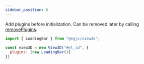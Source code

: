 ```yaml
---
sidebar_position: 6
---
```



<OptionDescriptor type="array" defaultVal="[]" />

Add plugins before initialization.
Can be removed later by calling [removePlugins](/docs/api/View3D#removePlugins).

```js
import { LoadingBar } from "@egjs/view3d";

const view3D = new View3D("#el_id", {
  plugins: [new LoadingBar()]
})
```

